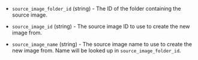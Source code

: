 <!-- Code generated from the comments of the SourceImageConfig struct in builder/yandex/common_config.go; DO NOT EDIT MANUALLY -->

- `source_image_folder_id` (string) - The ID of the folder containing the source image.

- `source_image_id` (string) - The source image ID to use to create the new image from.

- `source_image_name` (string) - The source image name to use to create the new image
  from. Name will be looked up in `source_image_folder_id`.

<!-- End of code generated from the comments of the SourceImageConfig struct in builder/yandex/common_config.go; -->
